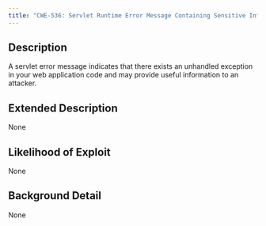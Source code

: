 ```yaml
---
title: "CWE-536: Servlet Runtime Error Message Containing Sensitive Information"
---
```


## Description
A servlet error message indicates that there exists an unhandled exception in your web application code and may provide useful information to an attacker.

## Extended Description
None

## Likelihood of Exploit
None

## Background Detail
None
        